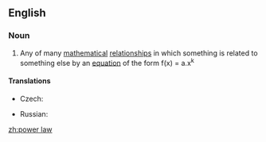 ==English==

===Noun===
{{wikipedia}}
{{en-noun|sg=[[power]] [[law]]}}

#{{science}} Any of many [[mathematical]] [[relationship]]s in which something is related to something else by an [[equation]] of the form f(x) = a.x<sup>k</sup>

====Translations====
{{trans-top|mathematical relationship}}
* Czech: {{t-|cs|mocninný zákon|m}}
{{trans-mid}}
* Russian: {{t|ru|степенная функция|tr=stepennaya funkciya|sc=Cyrl}}
{{trans-bottom}}

[[zh:power law]]